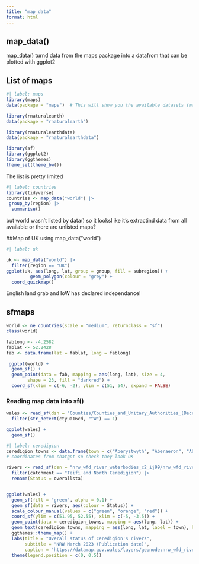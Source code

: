 ```yaml
---
title: "map_data"
format: html
---
```


## map_data()

map_data() turnd data from the maps package into a datafrom that can be plotted with ggplot2

## List of maps


```r
#| label: maps
library(maps)
data(package = "maps")  # This will show you the available datasets (maps) in the package.

library(rnaturalearth)
data(package = "rnaturalearth")

library(rnaturalearthdata)
data(package = "rnaturalearthdata")

library(sf)
library(ggplot2)
library(ggthemes)
theme_set(theme_bw())
```

The list is pretty limited

```r
#| label: countries
library(tidyverse)
countries <- map_data("world") |> 
 group_by(region) |> 
  summarise()
```

but world wasn't listed by data() so it looksl ike it's extractind data from all available or there are unlisted maps?

##Map of UK using map_data("world")


```r
#| label: uk

uk <- map_data("world") |> 
  filter(region == "UK")
ggplot(uk, aes(long, lat, group = group, fill = subregion)) +
         geom_polygon(colour = "grey") +
  coord_quickmap()
```

English land grab and IoW has declared independance!



## sfmaps

```r
world <- ne_countries(scale = "medium", returnclass = "sf")
class(world)

fablong <- -4.2582
fablat <- 52.2428
fab <- data.frame(lat = fablat, long = fablong)

 ggplot(world) + 
  geom_sf() + 
  geom_point(data = fab, mapping = aes(long, lat), size = 4, 
        shape = 23, fill = "darkred") +
  coord_sf(xlim = c(-6, -2), ylim = c(51, 54), expand = FALSE)

```
### Reading map data into sf()

```r
wales <- read_sf(dsn = "Counties/Counties_and_Unitary_Authorities_(December_2016)_Boundaries.shp") |> 
  filter(str_detect(ctyua16cd, "^W") == 1)

ggplot(wales) +
  geom_sf() 

```

```r
#| label: ceredigion
ceredigion_towns <- data.frame(town = c("Aberystwyth", "Aberaeron", "Aberteifi", "Llambed", "Tregaron", "Llandysul", "Pontarfynach"), lat = c(52.4143, 52.2426, 52.0860, 52.1150, 52.2140, 52.0402, 52.3770), long = c(-4.0819, -4.2603, -4.6600, -4.0794, -3.9488, -4.3087, -3.8497))
# coordinates from chatgpt so check they look OK

rivers <- read_sf(dsn = "nrw_wfd_river_waterbodies_c2_ij99/nrw_wfd_river_waterbodies_c2_ij99.shp") |> 
  filter(catchment == "Teifi and North Ceredigion") |> 
  rename(Status = overallsta)


ggplot(wales) +
  geom_sf(fill = "green", alpha = 0.1) +
  geom_sf(data = rivers, aes(colour = Status)) +
  scale_colour_manual(values = c("green", "orange", "red")) +
  coord_sf(ylim = c(51.95, 52.55), xlim = c(-5, -3.5)) +
  geom_point(data = ceredigion_towns, mapping = aes(long, lat)) +
  geom_text(ceredigion_towns, mapping = aes(long, lat, label = town), hjust = "left", nudge_x = 0.02, size = 3) +
  ggthemes::theme_map() +
  labs(title = "Overall status of Ceredigion's rivers",
       subtitle = "NRW March 2023 (Publication date)",
       caption = "https://datamap.gov.wales/layers/geonode:nrw_wfd_river_waterbodies_c2_ij99") +
  theme(legend.position = c(0, 0.5))

```

